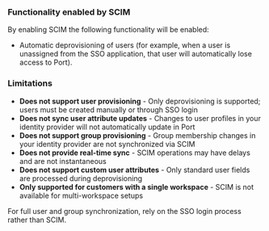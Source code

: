 <h3> Functionality enabled by SCIM </h3>

By enabling SCIM the following functionality will be enabled:

- Automatic deprovisioning of users (for example, when a user is unassigned from the SSO application, that user will automatically lose access to Port).

<h3> Limitations </h3>

- **Does not support user provisioning** - Only deprovisioning is supported; users must be created manually or through SSO login
- **Does not sync user attribute updates** - Changes to user profiles in your identity provider will not automatically update in Port
- **Does not support group provisioning** - Group membership changes in your identity provider are not synchronized via SCIM
- **Does not provide real-time sync** - SCIM operations may have delays and are not instantaneous
- **Does not support custom user attributes** - Only standard user fields are processed during deprovisioning
- **Only supported for customers with a single workspace** - SCIM is not available for multi-workspace setups

For full user and group synchronization, rely on the SSO login process rather than SCIM. 

